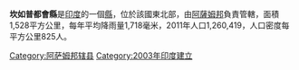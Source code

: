'''坎如普都會縣'''是[[印度|印度]]的一個[[縣|縣]]，位於該國東北部，由[[阿薩姆邦|阿薩姆邦]]負責管轄，面積1,528平方公里，每年平均降雨量1,718毫米，2011年人口1,260,419，人口密度每平方公里825人。

{{印度行政区划小作品}}
[[Category:阿萨姆邦辖县|Category:阿萨姆邦辖县]]
[[Category:2003年印度建立|Category:2003年印度建立]]